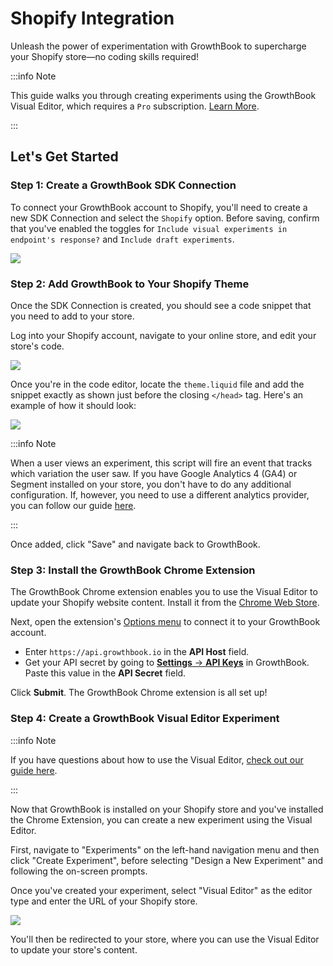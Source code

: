 # Shopify Integration

Unleash the power of experimentation with GrowthBook to supercharge your Shopify store—no coding skills required!

:::info Note

This guide walks you through creating experiments using the GrowthBook Visual Editor, which requires a `Pro` subscription. [Learn More](https://www.growthbook.io/pricing).

:::

## Let's Get Started

### Step 1: Create a GrowthBook SDK Connection

To connect your GrowthBook account to Shopify, you'll need to create a new SDK Connection and select the `Shopify` option. Before saving, confirm that you've enabled the toggles for `Include visual experiments in endpoint's response?` and `Include draft experiments`.

![](../../static/images/integrations/shopify/shopify-sdk-connection.png)

### Step 2: Add GrowthBook to Your Shopify Theme

Once the SDK Connection is created, you should see a code snippet that you need to add to your store.

Log into your Shopify account, navigate to your online store, and edit your store's code.

![](../../static/images/integrations/shopify/growthbook-shopify-edit-code.png)

Once you're in the code editor, locate the `theme.liquid` file and add the snippet exactly as shown just before the closing `</head>` tag. Here's an example of how it should look:

![](../../static/images/integrations/shopify/shopify-theme-editor.png)

:::info Note

When a user views an experiment, this script will fire an event that tracks which variation the user saw. If you have Google Analytics 4 (GA4) or Segment installed on your store, you don't have to do any additional configuration. If, however, you need to use a different analytics provider, you can follow our guide [here](/lib/script-tag).

:::

Once added, click "Save" and navigate back to GrowthBook.

### Step 3: Install the GrowthBook Chrome Extension

The GrowthBook Chrome extension enables you to use the Visual Editor to update your Shopify website content. Install it from the [Chrome Web Store](https://chromewebstore.google.com/detail/growthbook-devtools/opemhndcehfgipokneipaafbglcecjia).

Next, open the extension's [Options menu](chrome://extensions/?options=opemhndcehfgipokneipaafbglcecjia) to connect it to your GrowthBook account.

- Enter `https://api.growthbook.io` in the **API Host** field.
- Get your API secret by going to [**Settings** → **API Keys**](https://app.growthbook.io/settings/keys) in GrowthBook. Paste this value in the **API Secret** field.

Click **Submit**. The GrowthBook Chrome extension is all set up!

### Step 4: Create a GrowthBook Visual Editor Experiment

:::info Note

If you have questions about how to use the Visual Editor, [check out our guide here](https://docs.growthbook.io/app/visual).

:::

Now that GrowthBook is installed on your Shopify store and you've installed the Chrome Extension, you can create a new experiment using the Visual Editor.

First, navigate to "Experiments" on the left-hand navigation menu and then click "Create Experiment", before selecting "Design a New Experiment" and following the on-screen prompts.

Once you've created your experiment, select "Visual Editor" as the editor type and enter the URL of your Shopify store.

![](../../static/images/integrations/shopify/growthbook-shopify-open-visual-editor.png)

You'll then be redirected to your store, where you can use the Visual Editor to update your store's content.
